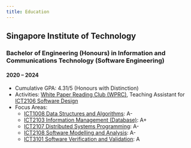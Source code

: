 ```yaml
---
title: Education
---
```


## Singapore Institute of Technology

### Bachelor of Engineering (Honours) in Information and Communications Technology (Software Engineering)

#### 2020 – 2024

- Cumulative GPA: 4.31/5 (Honours with Distinction)
- Activities: [White Paper Reading Club (WPRC)](https://wprc.club/en/about), Teaching Assistant for [ICT2106 Software Design](https://www.singaporetech.edu.sg/modules/software-design)
- Focus Areas:
  - [ICT1008 Data Structures and Algorithms](https://www.singaporetech.edu.sg/modules/data-structures-and-algorithms): A-
  - [ICT2103 Information Management (Database)](https://www.singaporetech.edu.sg/modules/information-management): A+
  - [ICT2107 Distributed Systems Programming](https://www.singaporetech.edu.sg/modules/distributed-systems-programming): A-
  - [ICT2108 Software Modelling and Analysis](https://www.singaporetech.edu.sg/modules/software-modelling-and-analysis): A-
  - [ICT3101 Software Verification and Validation](https://www.singaporetech.edu.sg/modules/software-verification-and-validation): A
